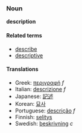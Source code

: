 ===Noun===
'''description'''

====Related terms====
*[[describe]]
*[[descriptive]]

====Translations====
*Greek: [[περιγραφή]] ''f''
*Italian: [[descrizione]] ''f''
*Japanese: [[記述]]
*Korean: [[묘사]]
*Portuguese: [[descrição]] ''f''
*Finnish: [[selitys]]
*Swedish: [[beskrivning]] ''c''